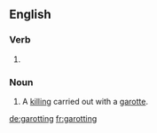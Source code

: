==English==

===Verb===
{{head|en|present participle}}

# {{present participle of|garotte|lang=en|nocat=1}}

===Noun===
{{en-noun}}

# A [[killing]] carried out with a [[garotte]].

[[de:garotting]]
[[fr:garotting]]